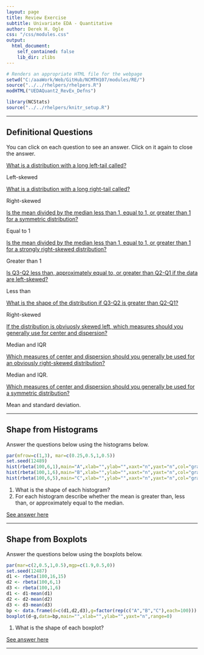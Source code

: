 ```yaml
---
layout: page
title: Review Exercise
subtitle: Univariate EDA - Quantitative
author: Derek H. Ogle
css: "/css/modules.css"
output:
  html_document:
    self_contained: false
    lib_dir: zlibs
---
```


```r
# Renders an appropriate HTML file for the webpage
setwd("C:/aaaWork/Web/GitHub/NCMTH107/modules/RE/")
source("../../rhelpers/rhelpers.R")
modHTML("UEDAQuant2_RevEx_Defns")
```

```r
library(NCStats)
source("../../rhelpers/knitr_setup.R")
```

----

## Definitional Questions

You can click on each question to see an answer. Click on it again to close the answer.

<div class="panel-group">

<div class="panel panel-default">
<div class="panel-heading">
<div class="panel-title">
<a data-toggle="collapse" href="#Shape1">What is a distribution with a long left-tail called?</a>
</div>
</div>
<div id="Shape1" class="panel-collapse collapse">
<div class="panel-body">Left-skewed</div>
</div>
</div>

<div class="panel panel-default">
<div class="panel-heading">
<div class="panel-title">
<a data-toggle="collapse" href="#Shape2">What is a distribution with a long right-tail called?</a>
</div>
</div>
<div id="Shape2" class="panel-collapse collapse">
<div class="panel-body">Right-skewed</div>
</div>
</div>

<div class="panel panel-default">
<div class="panel-heading">
<div class="panel-title">
<a data-toggle="collapse" href="#MeanMedian1">Is the mean divided by the median less than 1, equal to 1, or greater than 1 for a symmetric distribution?</a>
</div>
</div>
<div id="MeanMedian1" class="panel-collapse collapse">
<div class="panel-body">Equal to 1</div>
</div>
</div>

<div class="panel panel-default">
<div class="panel-heading">
<div class="panel-title">
<a data-toggle="collapse" href="#MeanMedian2">Is the mean divided by the median less than 1, equal to 1, or greater than 1 for a strongly right-skewed distribution?</a>
</div>
</div>
<div id="MeanMedian2" class="panel-collapse collapse">
<div class="panel-body">Greater than 1</div>
</div>
</div>

<div class="panel panel-default">
<div class="panel-heading">
<div class="panel-title">
<a data-toggle="collapse" href="#ShapeQuarts1">Is Q3-Q2 less than, approximately equal to, or greater than Q2-Q1 if the data are left-skewed?</a>
</div>
</div>
<div id="ShapeQuarts1" class="panel-collapse collapse">
<div class="panel-body">Less than</div>
</div>
</div>

<div class="panel panel-default">
<div class="panel-heading">
<div class="panel-title">
<a data-toggle="collapse" href="#ShapeQuarts2">What is the shape of the distribution if Q3-Q2 is greater than Q2-Q1?</a>
</div>
</div>
<div id="ShapeQuarts2" class="panel-collapse collapse">
<div class="panel-body">Right-skewed</div>
</div>
</div>

<div class="panel panel-default">
<div class="panel-heading">
<div class="panel-title">
<a data-toggle="collapse" href="#Which1">If the distribution is obviuosly skewed left, which measures should you generally use for center and dispersion?</a>
</div>
</div>
<div id="Which1" class="panel-collapse collapse">
<div class="panel-body">Median and IQR</div>
</div>
</div>
  
<div class="panel panel-default">
<div class="panel-heading">
<div class="panel-title">
<a data-toggle="collapse" href="#Which2">Which measures of center and dispersion should you generally be used for an obviously right-skewed distribution?</a>
</div>
</div>
<div id="Which2" class="panel-collapse collapse">
<div class="panel-body">Median and IQR.</div>
</div>
</div>

<div class="panel panel-default">
<div class="panel-heading">
<div class="panel-title">
<a data-toggle="collapse" href="#Which3">Which measures of center and dispersion should you generally be used for a symmetric distribution?</a>
</div>
</div>
<div id="Which3" class="panel-collapse collapse">
<div class="panel-body">Mean and standard deviation.</div>
</div>
</div>

</div>

----

## Shape from Histograms

Answer the questions below using the histograms below.
```r
par(mfrow=c(1,3), mar=c(0.25,0.5,1,0.5))
set.seed(12489)
hist(rbeta(100,6,1),main="A",xlab="",ylab="",xaxt="n",yaxt="n",col="gray90")
hist(rbeta(100,1,6),main="B",xlab="",ylab="",xaxt="n",yaxt="n",col="gray90")
hist(rbeta(100,6,5),main="C",xlab="",ylab="",xaxt="n",yaxt="n",col="gray90")
```

1. What is the shape of each histogram?
1. For each histogram describe whether the mean is greater than, less than, or approximately equal to the median.

[See answer here](zRevExAns/UEDAQuant2_Defns.html#shape-from-histograms)

----

## Shape from Boxplots

Answer the questions below using the boxplots below.
```r
par(mar=c(2,0.5,1,0.5),mgp=c(1.9,0.5,0))
set.seed(12487)
d1 <- rbeta(100,16,15)
d2 <- rbeta(100,6,1)
d3 <- rbeta(100,1,6)
d1 <- d1-mean(d1)
d2 <- d2-mean(d2)
d3 <- d3-mean(d3)
bp <- data.frame(d=c(d1,d2,d3),g=factor(rep(c("A","B","C"),each=100)))
boxplot(d~g,data=bp,main="",xlab="",ylab="",yaxt="n",range=0)
```

1. What is the shape of each boxplot?

[See answer here](zRevExAns/UEDAQuant2_Defns.html#shape-from-boxplots)

----
